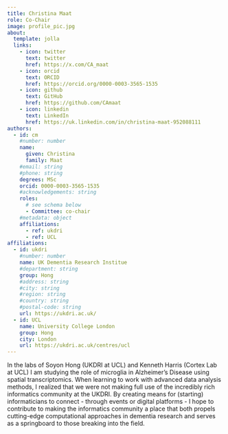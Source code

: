 ```yaml
---
title: Christina Maat
role: Co-Chair
image: profile_pic.jpg
about: 
  template: jolla
  links: 
    - icon: twitter
      text: twitter
      href: https://x.com/CA_maat
    - icon: orcid
      text: ORCID
      href: https://orcid.org/0000-0003-3565-1535
    - icon: github
      text: GitHub
      href: https://github.com/CAmaat
    - icon: linkedin
      text: LinkedIn
      href: https://uk.linkedin.com/in/christina-maat-952088111
authors:
  - id: cm
    #number: number
    name:
      given: Christina
      family: Maat
    #email: string
    #phone: string
    degrees: MSc
    orcid: 0000-0003-3565-1535
    #acknowledgements: string
    roles: 
      # see schema below
      - Committee: co-chair
    #metadata: object
    affiliations:
      - ref: ukdri
      - ref: UCL
affiliations:
  - id: ukdri
    #number: number
    name: UK Dementia Research Institue
    #department: string
    group: Hong
    #address: string
    #city: string
    #region: string
    #country: string
    #postal-code: string
    url: https://ukdri.ac.uk/ 
  - id: UCL
    name: University College London
    group: Hong
    city: London
    url: https://ukdri.ac.uk/centres/ucl
---
```


In the labs of Soyon Hong (UKDRI at UCL) and Kenneth Harris (Cortex Lab at UCL) I am studying the role of microglia in Alzheimer's Disease using spatial transcriptomics. When learning to work with advanced data analysis methods, I realized that we were not making full use of the incredibly rich informatics community at the UKDRI. By creating means for (starting) informaticians to connect - through events or digital platforms - I hope to contribute to making the informatics community a place that both propels cutting-edge computational approaches in dementia research and serves as a springboard to those breaking into the field.